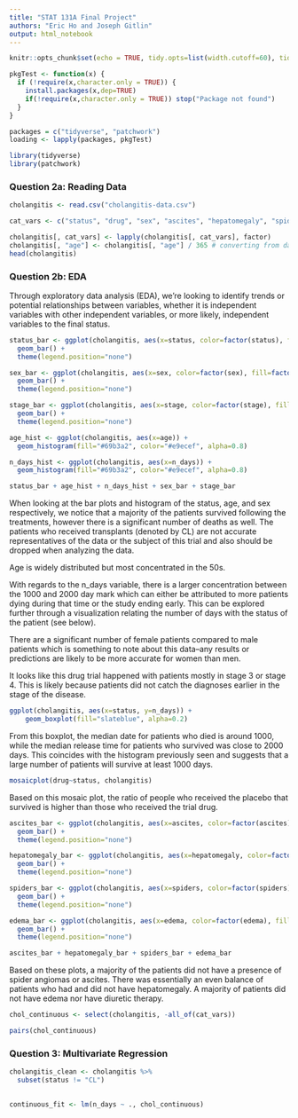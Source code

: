 ```yaml
---
title: "STAT 131A Final Project"
authors: "Eric Ho and Joseph Gitlin"
output: html_notebook
---
```


```r
knitr::opts_chunk$set(echo = TRUE, tidy.opts=list(width.cutoff=60), tidy=TRUE)
```


```r
pkgTest <- function(x) {
  if (!require(x,character.only = TRUE)) {
    install.packages(x,dep=TRUE)
    if(!require(x,character.only = TRUE)) stop("Package not found")
  }
}

packages = c("tidyverse", "patchwork")
loading <- lapply(packages, pkgTest)

library(tidyverse)
library(patchwork)
```

### Question 2a: Reading Data

```r
cholangitis <- read.csv("cholangitis-data.csv")

cat_vars <- c("status", "drug", "sex", "ascites", "hepatomegaly", "spiders", "edema", "stage")

cholangitis[, cat_vars] <- lapply(cholangitis[, cat_vars], factor)
cholangitis[, "age"] <- cholangitis[, "age"] / 365 # converting from days to years
head(cholangitis)
```

### Question 2b: EDA

Through exploratory data analysis (EDA), we're looking to identify trends or potential relationships between variables, whether it is independent variables with other independent variables, or more likely, independent variables to the final status. 

```r
status_bar <- ggplot(cholangitis, aes(x=status, color=factor(status), fill=factor(status))) +
  geom_bar() +
  theme(legend.position="none")

sex_bar <- ggplot(cholangitis, aes(x=sex, color=factor(sex), fill=factor(sex))) +
  geom_bar() + 
  theme(legend.position="none")

stage_bar <- ggplot(cholangitis, aes(x=stage, color=factor(stage), fill=factor(stage))) +
  geom_bar() + 
  theme(legend.position="none")

age_hist <- ggplot(cholangitis, aes(x=age)) +
  geom_histogram(fill="#69b3a2", color="#e9ecef", alpha=0.8)

n_days_hist <- ggplot(cholangitis, aes(x=n_days)) +
  geom_histogram(fill="#69b3a2", color="#e9ecef", alpha=0.8)

status_bar + age_hist + n_days_hist + sex_bar + stage_bar
```

When looking at the bar plots and histogram of the status, age, and sex respectively, we notice that a majority of the patients survived following the treatments, however there is a significant number of deaths as well. The patients who received transplants (denoted by CL) are not accurate representatives of the data or the subject of this trial and also should be dropped when analyzing the data. 

Age is widely distributed but most concentrated in the 50s. 

With regards to the n_days variable, there is a larger concentration between the 1000 and 2000 day mark which can either be attributed to more patients dying during that time or the study ending early. This can be explored further through a visualization relating the number of days with the status of the patient (see below).

There are a significant number of female patients compared to male patients which is something to note about this data--any results or predictions are likely to be more accurate for women than men. 

It looks like this drug trial happened with patients mostly in stage 3 or stage 4. This is likely because patients did not catch the diagnoses earlier in the stage of the disease. 

```r
ggplot(cholangitis, aes(x=status, y=n_days)) + 
    geom_boxplot(fill="slateblue", alpha=0.2)
```
From this boxplot, the median date for patients who died is around 1000, while the median release time for patients who survived was close to 2000 days. This coincides with the histogram previously seen and suggests that a large number of patients will survive at least 1000 days. 


```r
mosaicplot(drug~status, cholangitis)
```
Based on this mosaic plot, the ratio of people who received the placebo that survived is higher than those who received the trial drug. 

```r
ascites_bar <- ggplot(cholangitis, aes(x=ascites, color=factor(ascites), fill=factor(ascites))) +
  geom_bar() + 
  theme(legend.position="none")

hepatomegaly_bar <- ggplot(cholangitis, aes(x=hepatomegaly, color=factor(hepatomegaly), fill=factor(hepatomegaly))) +
  geom_bar() + 
  theme(legend.position="none")

spiders_bar <- ggplot(cholangitis, aes(x=spiders, color=factor(spiders), fill=factor(spiders))) +
  geom_bar() + 
  theme(legend.position="none")

edema_bar <- ggplot(cholangitis, aes(x=edema, color=factor(edema), fill=factor(edema))) +
  geom_bar() + 
  theme(legend.position="none")

ascites_bar + hepatomegaly_bar + spiders_bar + edema_bar
```
Based on these plots, a majority of the patients did not have a presence of spider angiomas or ascites. There was essentially an even balance of patients who had and did not have hepatomegaly. A majority of patients did not have edema nor have diuretic therapy.


```r
chol_continuous <- select(cholangitis, -all_of(cat_vars))

pairs(chol_continuous)
```


### Question 3: Multivariate Regression

```r
cholangitis_clean <- cholangitis %>% 
  subset(status != "CL")
  
```


```r
continuous_fit <- lm(n_days ~ ., chol_continuous)
```


